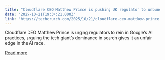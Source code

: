```yaml
---
title: "Cloudflare CEO Matthew Prince is pushing UK regulator to unbundle Google’s search and AI crawlers"
date: "2025-10-21T19:34:21.000Z"
link: "https://techcrunch.com/2025/10/21/cloudflare-ceo-matthew-prince-is-pushing-uk-regulator-to-unbundle-googles-search-and-ai-crawlers/"
---
```


Cloudflare CEO Matthew Prince is urging regulators to rein in Google’s AI practices, arguing the tech giant’s dominance in search gives it an unfair edge in the AI race. 

[Read more](https://techcrunch.com/2025/10/21/cloudflare-ceo-matthew-prince-is-pushing-uk-regulator-to-unbundle-googles-search-and-ai-crawlers/)
